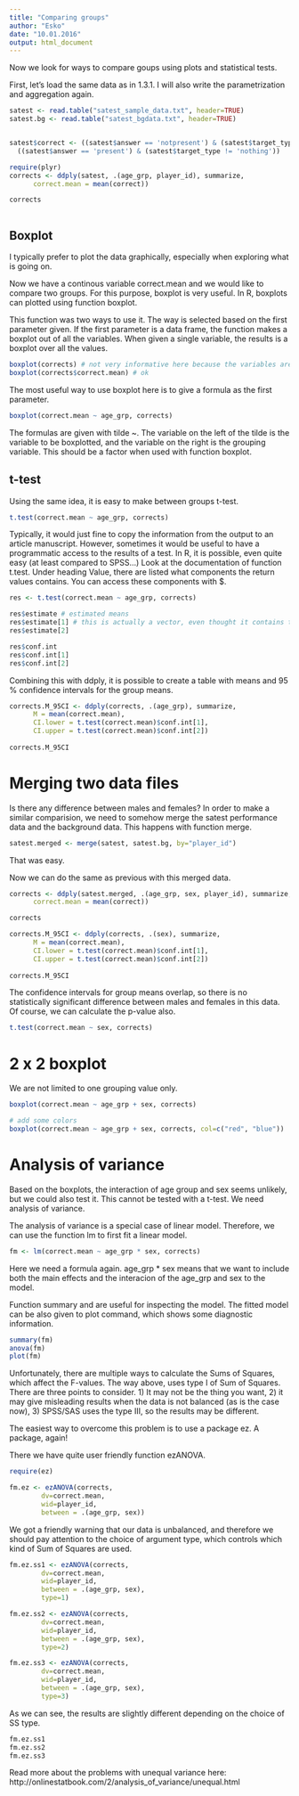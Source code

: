 ```yaml
---
title: "Comparing groups"
author: "Esko"
date: "10.01.2016"
output: html_document
---
```


Now we look for ways to compare goups using plots and statistical tests.  

First, let's load the same data as in 1.3.1. I will also write the parametrization and aggregation again.  

```r

satest <- read.table("satest_sample_data.txt", header=TRUE)
satest.bg <- read.table("satest_bgdata.txt", header=TRUE)


satest$correct <- ((satest$answer == 'notpresent') & (satest$target_type == 'nothing')) |
  ((satest$answer == 'present') & (satest$target_type != 'nothing'))

require(plyr)
corrects <- ddply(satest, .(age_grp, player_id), summarize,
      correct.mean = mean(correct))

corrects



```


Boxplot
--------------------

I typically prefer to plot the data graphically, especially when exploring what is going on.

Now we have a continous variable correct.mean and we would like to compare two groups. For this purpose, boxplot is very useful. In R, boxplots can plotted using function boxplot. 

This function was two ways to use it. The way is selected based on the first parameter given. If the first parameter is a data frame, the function makes a boxplot out of all the variables. When given a single variable, the results is a boxplot over all the values.

```r
boxplot(corrects) # not very informative here because the variables are not on the same scale
boxplot(corrects$correct.mean) # ok

```

The most useful way to use boxplot here is to give a formula as the first parameter.  

```r
boxplot(correct.mean ~ age_grp, corrects)
```


The formulas are given with tilde ~. The variable on the left of the tilde is the variable to be boxplotted, and the variable on the right is the grouping variable. This should be a factor when used with function boxplot. 


t-test
-------------------------

Using the same idea, it is easy to make between groups t-test. 

```r
t.test(correct.mean ~ age_grp, corrects)

```

Typically, it would just fine to copy the information from the output to an article manuscript.
However, sometimes it would be useful to have a programmatic access to the results of a test. In R, it is possible, even quite easy (at least compared to SPSS...)  Look at the documentation of function t.test. Under heading Value, there are listed what components the return values contains. You can access these components with $.  

```r

res <- t.test(correct.mean ~ age_grp, corrects)

res$estimate # estimated means
res$estimate[1] # this is actually a vector, even thought it contains the name
res$estimate[2]

res$conf.int
res$conf.int[1]
res$conf.int[2]
```

Combining this with ddply, it is possible to create a table with means and 95 % confidence intervals for the group means. 

```r

corrects.M_95CI <- ddply(corrects, .(age_grp), summarize,
      M = mean(correct.mean),
      CI.lower = t.test(correct.mean)$conf.int[1],
      CI.upper = t.test(correct.mean)$conf.int[2])
      
corrects.M_95CI

```

Merging two data files
============================

Is there any difference between males and females? In order to make a similar comparision, we need to somehow merge the satest performance data and the background data. This happens with function merge. 

```r

satest.merged <- merge(satest, satest.bg, by="player_id")
```

That was easy. 

Now we can do the same as previous with this merged data. 

```r
corrects <- ddply(satest.merged, .(age_grp, sex, player_id), summarize,
      correct.mean = mean(correct))

corrects

corrects.M_95CI <- ddply(corrects, .(sex), summarize,
      M = mean(correct.mean),
      CI.lower = t.test(correct.mean)$conf.int[1],
      CI.upper = t.test(correct.mean)$conf.int[2])
      
corrects.M_95CI
```

The confidence intervals for group means overlap, so there is no statistically significant difference between males and females in this data. Of course, we can calculate the p-value also.

```r

t.test(correct.mean ~ sex, corrects)

```




2 x 2 boxplot
==========================================

We are not limited to one grouping value only.
```r
boxplot(correct.mean ~ age_grp + sex, corrects)

# add some colors
boxplot(correct.mean ~ age_grp + sex, corrects, col=c("red", "blue"))
```



Analysis of variance
====================================

Based on the boxplots, the interaction of age group and sex seems unlikely, but we could also test it. This cannot be tested with a t-test. We need analysis of variance. 

The analysis of variance is a special case of linear model. Therefore, we can use the function lm to first fit a linear model. 
```r

fm <- lm(correct.mean ~ age_grp * sex, corrects)

```

Here we need a formula again. age_grp * sex means that we want to include both the main effects and the interacion of the age_grp and sex to the model. 

Function summary and are useful for inspecting the model. The fitted model can be also given to plot command, which shows some diagnostic information. 

```r

summary(fm)
anova(fm)
plot(fm)
```

Unfortunately, there are multiple ways to calculate the Sums of Squares, which affect the F-values. The way above, uses type I of Sum of Squares. There are three points to consider. 1) It may not be the thing you want, 2) it may give misleading results when the data is not balanced (as is the case now), 3) SPSS/SAS uses the type III, so the results may be different. 

The easiest way to overcome this problem is to use a package ez. A package, again!

There we have quite user friendly function ezANOVA.  
```r

require(ez)

fm.ez <- ezANOVA(corrects, 
        dv=correct.mean,
        wid=player_id,
        between = .(age_grp, sex))
```

We got a friendly warning that our data is unbalanced, and therefore we should pay attention to the choice of argument type, which controls which kind of Sum of Squares are used. 

```r
fm.ez.ss1 <- ezANOVA(corrects, 
        dv=correct.mean,
        wid=player_id,
        between = .(age_grp, sex),
        type=1)

fm.ez.ss2 <- ezANOVA(corrects, 
        dv=correct.mean,
        wid=player_id,
        between = .(age_grp, sex),
        type=2)

fm.ez.ss3 <- ezANOVA(corrects, 
        dv=correct.mean,
        wid=player_id,
        between = .(age_grp, sex),
        type=3)
```

As we can see, the results are slightly different depending on the choice of SS type. 
```r
fm.ez.ss1
fm.ez.ss2
fm.ez.ss3
```

Read more about the problems with unequal variance here: http://onlinestatbook.com/2/analysis_of_variance/unequal.html

